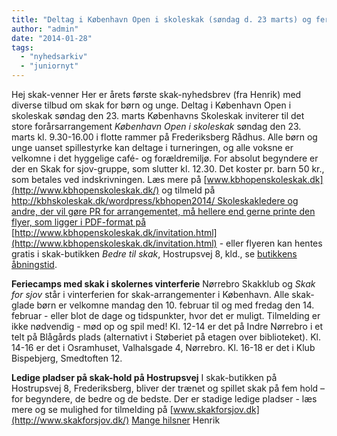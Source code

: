 ```yaml
---
title: "Deltag i København Open i skoleskak (søndag d. 23 marts) og feriecamp i vinterferien"
author: "admin"
date: "2014-01-28"
tags: 
  - "nyhedsarkiv"
  - "juniornyt"
---
```


Hej skak-venner Her er årets første skak-nyhedsbrev (fra Henrik) med diverse tilbud om skak for børn og unge. Deltag i København Open i skoleskak søndag den 23. marts Københavns Skoleskak inviterer til det store forårsarrangement _København Open i skoleskak_ søndag den 23. marts kl. 9.30-16.00 i flotte rammer på Frederiksberg Rådhus. Alle børn og unge uanset spillestyrke kan deltage i turneringen, og alle voksne er velkomne i det hyggelige café- og forældremiljø. For absolut begyndere er der en Skak for sjov-gruppe, som slutter kl. 12.30. Det koster pr. barn 50 kr., som betales ved indskrivningen. Læs mere på [www.kbhopenskoleskak.dk](http://www.kbhopenskoleskak.dk/) og tilmeld på [http://kbhskoleskak.dk/wordpress/kbhopen2014/ Skoleskakledere og andre, der vil gøre PR for arrangementet, må hellere end gerne printe den flyer, som ligger i PDF-format på](http://kbhskoleskak.dk/wordpress/kbhopen2014/) [http://www.kbhopenskoleskak.dk/invitation.html](http://www.kbhopenskoleskak.dk/invitation.html) - eller flyeren kan hentes gratis i skak-butikken _Bedre til skak_, Hostrupsvej 8, kld., se [butikkens åbningstid](http://bedretilskak.dk/abningstide/).

**Feriecamps med skak i skolernes vinterferie** Nørrebro Skakklub og _Skak for sjov_ står i vinterferien for skak-arrangementer i København. Alle skak-glade børn er velkomne mandag den 10. februar til og med fredag den 14. februar - eller blot de dage og tidspunkter, hvor det er muligt. Tilmelding er ikke nødvendig - mød op og spil med! Kl. 12-14 er det på Indre Nørrebro i et telt på Blågårds plads (alternativt i Støberiet på etagen over biblioteket). Kl. 14-16 er det i Osramhuset, Valhalsgade 4, Nørrebro. Kl. 16-18 er det i Klub Bispebjerg, Smedtoften 12.

**Ledige pladser på skak-hold på Hostrupsvej** I skak-butikken på Hostrupsvej 8, Frederiksberg, bliver der trænet og spillet skak på fem hold – for begyndere, de bedre og de bedste. Der er stadige ledige pladser - læs mere og se mulighed for tilmelding på [www.skakforsjov.dk](http://www.skakforsjov.dk/) [](http://www.skakforsjov.dk/) [Mange hilsner](http://www.skakforsjov.dk/) Henrik
